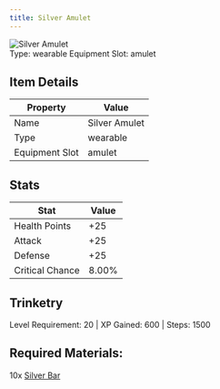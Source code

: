 ```yaml
---
title: Silver Amulet
---
```


<div className="flex items-start gap-6 mb-8">
  <div className="flex-shrink-0">
    <img src="/assets/resources/trinketry/amulets/silver_amulet.png" alt="Silver Amulet" className="w-24 h-24 border rounded-lg" />
  </div>
  <div className="flex-1">
    <div className="space-y-2">
            <div className="flex flex-wrap gap-4 text-sm">
        <span className="px-2 py-1 bg-green-100 dark:bg-green-900 rounded-md">
          Type: wearable
        </span>
        <span className="px-2 py-1 bg-purple-100 dark:bg-purple-900 rounded-md">
          Equipment Slot: amulet
        </span>
      </div>
    </div>
  </div>
</div>

## Item Details
| Property | Value |
|----------|-------|
| Name | Silver Amulet |
| Type | wearable |
| Equipment Slot | amulet |

## Stats
| Stat | Value |
|------|-------|
| Health Points | +25 |
| Attack | +25 |
| Defense | +25 |
| Critical Chance | 8.00% |

## Trinketry
Level Requirement: 20 | XP Gained: 600 | Steps: 1500

## Required Materials:
10x [Silver Bar](/docs/resources/individual/silver_bar)
